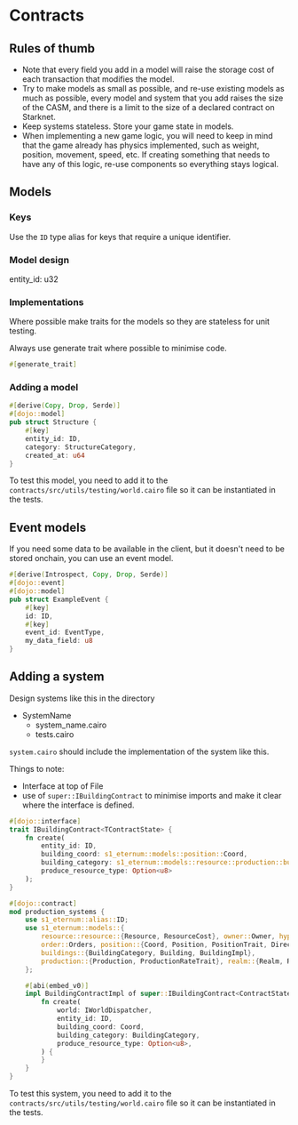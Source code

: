 # Contracts

## Rules of thumb

- Note that every field you add in a model will raise the storage cost of each transaction that modifies the model.
- Try to make models as small as possible, and re-use existing models as much as possible, every model and system that
  you add raises the size of the CASM, and there is a limit to the size of a declared contract on Starknet.
- Keep systems stateless. Store your game state in models.
- When implementing a new game logic, you will need to keep in mind that the game already has physics implemented, such
  as weight, position, movement, speed, etc. If creating something that needs to have any of this logic, re-use
  components so everything stays logical.

## Models

### Keys

Use the `ID` type alias for keys that require a unique identifier.

### Model design

entity_id: u32

### Implementations

Where possible make traits for the models so they are stateless for unit testing.

Always use generate trait where possible to minimise code.

```rust
#[generate_trait]
```

### Adding a model

```rust
#[derive(Copy, Drop, Serde)]
#[dojo::model]
pub struct Structure {
    #[key]
    entity_id: ID,
    category: StructureCategory,
    created_at: u64
}
```

To test this model, you need to add it to the `contracts/src/utils/testing/world.cairo` file so it can be instantiated
in the tests.

## Event models

If you need some data to be available in the client, but it doesn't need to be stored onchain, you can use an event
model.

```rust
#[derive(Introspect, Copy, Drop, Serde)]
#[dojo::event]
#[dojo::model]
pub struct ExampleEvent {
    #[key]
    id: ID,
    #[key]
    event_id: EventType,
	my_data_field: u8
}
```

## Adding a system

Design systems like this in the directory

- SystemName
  - system_name.cairo
  - tests.cairo

`system.cairo` should include the implementation of the system like this.

Things to note:

- Interface at top of File
- use of `super::IBuildingContract` to minimise imports and make it clear where the interface is defined.

```rust
#[dojo::interface]
trait IBuildingContract<TContractState> {
    fn create(
        entity_id: ID,
        building_coord: s1_eternum::models::position::Coord,
        building_category: s1_eternum::models::resource::production::building::BuildingCategory,
        produce_resource_type: Option<u8>
    );
}

#[dojo::contract]
mod production_systems {
    use s1_eternum::alias::ID;
    use s1_eternum::models::{
        resource::resource::{Resource, ResourceCost}, owner::Owner, hyperstructure::HyperStructure,
        order::Orders, position::{Coord, Position, PositionTrait, Direction},
        buildings::{BuildingCategory, Building, BuildingImpl},
        production::{Production, ProductionRateTrait}, realm::{Realm, RealmImpl}
    };

    #[abi(embed_v0)]
    impl BuildingContractImpl of super::IBuildingContract<ContractState> {
        fn create(
            world: IWorldDispatcher,
            entity_id: ID,
            building_coord: Coord,
            building_category: BuildingCategory,
            produce_resource_type: Option<u8>,
        ) {
        }
    }
}
```

To test this system, you need to add it to the `contracts/src/utils/testing/world.cairo` file so it can be instantiated
in the tests.
